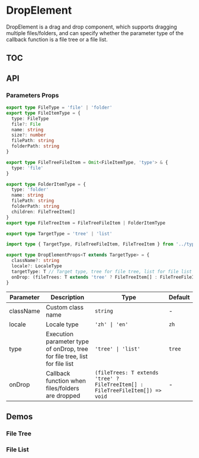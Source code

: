 
# DropElement

DropElement is a drag and drop component, which supports dragging multiple files/folders, and can specify whether the parameter type of the callback function is a file tree or a file list.

## TOC

## API

### Parameters Props

``` ts
export type FileType = 'file' | 'folder'
export type FileItemType = {
  type: FileType
  file?: File
  name: string
  size?: number
  filePath: string
  folderPath: string
}

export type FileTreeFileItem = Omit<FileItemType, 'type'> & {
  type: 'file'
}

export type FolderItemType = {
  type: 'folder'
  name: string
  filePath: string
  folderPath: string
  children: FileTreeItem[]
}
export type FileTreeItem = FileTreeFileItem | FolderItemType

export type TargetType = 'tree' | 'list'
```

``` ts
import type { TargetType, FileTreeFileItem, FileTreeItem } from '../types/files'

export type DropElementProps<T extends TargetType> = {
  className?: string
  locale?: LocaleType
  targetType: T // Target type, tree for file tree, list for file list
  onDrop: (fileTrees: T extends 'tree' ? FileTreeItem[] : FileTreeFileItem[]) => void
}
```

| Parameter | Description | Type | Default |
| --------- | ----------- | ---- | ------- |
| className | Custom class name | `string` | - |
| locale | Locale type | `'zh' \| 'en'` | `zh` |
| type | Execution parameter type of onDrop, tree for file tree, list for file list | `'tree' \| 'list'` | `tree` |
| onDrop | Callback function when files/folders are dropped | `(fileTrees: T extends 'tree' ? FileTreeItem[] : FileTreeFileItem[]) => void` | - |

## Demos

### File Tree

<Playground code={FileTreeRaw} title='File Tree' description='Drag and drop files/folders to view the file structure.'>
  <FileTree />
</Playground>

### File List

<Playground code={FileListRaw} title='File List' description='Drag and drop files/folders to upload directly.'>
  <FileList />
</Playground>
